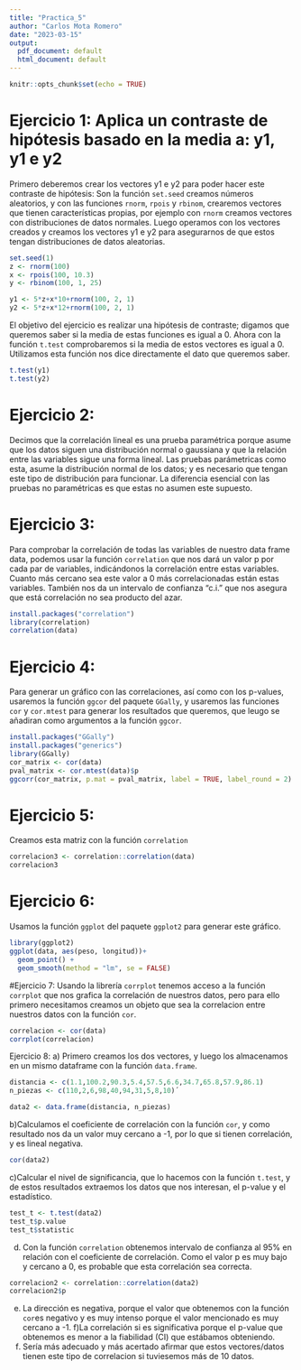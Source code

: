 ```yaml
---
title: "Practica_5"
author: "Carlos Mota Romero"
date: "2023-03-15"
output:
  pdf_document: default
  html_document: default
---
```


```r
knitr::opts_chunk$set(echo = TRUE)
```

# Ejercicio 1: Aplica un contraste de hipótesis basado en la media a: y1, y1 e y2

Primero deberemos crear los vectores y1 e y2 para poder hacer este contraste de hipótesis:
Son la función `set.seed` creamos números aleatorios, y con las funciones `rnorm`, `rpois` y `rbinom`, crearemos vectores que tienen características propias, por ejemplo con `rnorm` creamos vectores con distribuciones de datos normales. Luego operamos con los vectores creados y creamos los vectores y1 e y2 para asegurarnos de que estos tengan distribuciones de datos aleatorias.

```r
set.seed(1)
z <- rnorm(100)
x <- rpois(100, 10.3)
y <- rbinom(100, 1, 25)

y1 <- 5*z+x*10+rnorm(100, 2, 1)
y2 <- 5*z+x*12+rnorm(100, 2, 1)
```

El objetivo del ejercicio es realizar una hipótesis de contraste; digamos que queremos saber si la media de estas funciones es igual a 0. Ahora con la función `t.test` comprobaremos si la media de estos vectores es igual a 0. Utilizamos esta función nos dice directamente el dato que queremos saber.

```r
t.test(y1)
t.test(y2)
```

# Ejercicio 2:
Decimos que la correlación lineal es una prueba paramétrica porque asume que los datos siguen una distribución normal o gaussiana y que la relación entre las variables sigue una forma lineal. Las pruebas parámetricas como esta, asume la distribución normal de los datos; y es necesario que tengan este tipo de distribución para funcionar.
La diferencia esencial con las pruebas no paramétricas es que estas no asumen este supuesto.

# Ejercicio 3:
Para comprobar la correlación de todas las variables de nuestro data frame data, podemos usar la función `correlation` que nos dará un valor p por cada par de variables, indicándonos la correlación entre estas variables. Cuanto más cercano sea este valor a 0 más correlacionadas están estas variables. También nos da un intervalo de confianza "c.i." que nos asegura que está correlación no sea producto del azar.

```r
install.packages("correlation")
library(correlation)
correlation(data)
```

# Ejercicio 4:
Para generar un gráfico con las correlaciones, así como con los p-values, usaremos la función `ggcor` del paquete `GGally`, y usaremos las funciones `cor` y `cor.mtest` para generar los resultados que queremos, que leugo se añadiran como argumentos a la función `ggcor`.

```r
install.packages("GGally")
install.packages("generics")
library(GGally)
cor_matrix <- cor(data)
pval_matrix <- cor.mtest(data)$p
ggcorr(cor_matrix, p.mat = pval_matrix, label = TRUE, label_round = 2)
```

# Ejercicio 5:
Creamos esta matriz con la función `correlation`
```r
correlacion3 <- correlation::correlation(data)
correlacion3
```


# Ejercicio 6:
Usamos la función `ggplot` del paquete `ggplot2` para generar este gráfico.
```r
library(ggplot2)
ggplot(data, aes(peso, longitud))+ 
  geom_point() + 
  geom_smooth(method = "lm", se = FALSE)
```


#Ejercicio 7:
Usando la librería `corrplot` tenemos acceso a la función `corrplot` que nos grafica la correlación de nuestros datos, pero para ello primero necesitamos creamos un objeto que sea la correlacion entre nuestros datos con la función `cor`.
```r
correlacion <- cor(data)
corrplot(correlacion)
```

Ejercicio 8:
a) Primero creamos los dos vectores, y luego los almacenamos en un mismo dataframe con la función `data.frame`.
```r
distancia <- c(1.1,100.2,90.3,5.4,57.5,6.6,34.7,65.8,57.9,86.1)
n_piezas <- c(110,2,6,98,40,94,31,5,8,10)´

data2 <- data.frame(distancia, n_piezas)
```
b)Calculamos el coeficiente de correlación con la función `cor`, y como resultado nos da un valor muy cercano a -1, por lo que si tienen correlación, y es lineal negativa.
```r
cor(data2)
```
c)Calcular el nivel de significancia, que lo hacemos con la función `t.test`, y de estos resultados extraemos los datos que nos interesan, el p-value y el estadístico.
```r
test_t <- t.test(data2)
test_t$p.value 
test_t$statistic
```
d) Con la función `correlation` obtenemos  intervalo de confianza al 95% en relación con el coeficiente de correlación. Como el valor p es muy bajo y cercano a 0, es probable que esta correlación sea correcta.
```r
correlacion2 <- correlation::correlation(data2)
correlacion2$p
```
e) La dirección es negativa, porque el valor que obtenemos con la función `cor`es negativo y es muy intenso porque el valor mencionado es muy cercano a -1.
f)La correlación si es significativa porque el p-value que obtenemos es menor a la fiabilidad (CI) que estábamos obteniendo.
g) Sería más adecuado y más acertado afirmar que estos vectores/datos tienen este tipo de correlacion si tuviesemos más de 10 datos.


